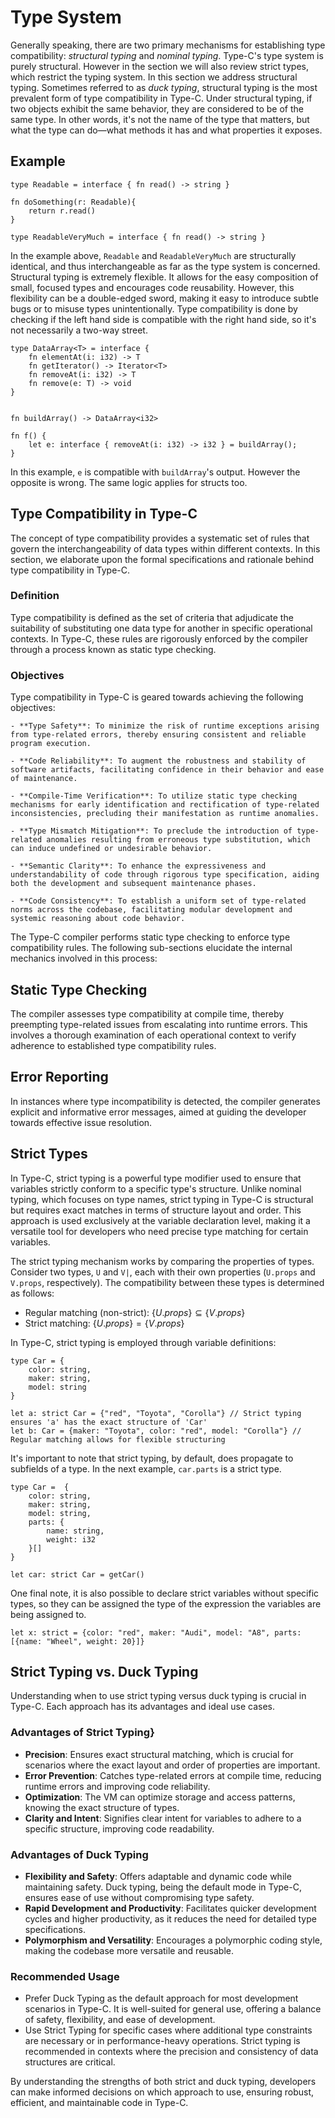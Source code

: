 # Type System

Generally speaking, there are two primary mechanisms for establishing type compatibility: *structural typing* and *nominal typing*. Type-C's type system is purely structural. However in the section we will also review strict types, which restrict the typing system. In this section we address structural typing. Sometimes referred to as *duck typing*, structural typing is the most prevalent form of type compatibility in Type-C. Under structural typing, if two objects exhibit the same behavior, they are considered to be of the same type. In other words, it's not the name of the type that matters, but what the type can do—what methods it has and what properties it exposes.

## Example

```tc
type Readable = interface { fn read() -> string }

fn doSomething(r: Readable){
    return r.read()
}

type ReadableVeryMuch = interface { fn read() -> string }
```

In the example above, `Readable` and `ReadableVeryMuch` are structurally identical, and thus interchangeable as far as the type system is concerned. Structural typing is extremely flexible. It allows for the easy composition of small, focused types and encourages code reusability. However, this flexibility can be a double-edged sword, making it easy to introduce subtle bugs or to misuse types unintentionally. Type compatibility is done by checking if the left hand side is compatible with the right hand side, so it's not necessarily a two-way street.

```tc
type DataArray<T> = interface {
	fn elementAt(i: i32) -> T
	fn getIterator() -> Iterator<T>
	fn removeAt(i: i32) -> T
	fn remove(e: T) -> void
}


fn buildArray() -> DataArray<i32>

fn f() {
	let e: interface { removeAt(i: i32) -> i32 } = buildArray();
}
```

In this example, `e` is compatible with `buildArray`'s output. However the opposite is wrong. The same logic applies for structs too.

## Type Compatibility in Type-C

The concept of type compatibility provides a systematic set of rules that govern the interchangeability of data types within different contexts. In this section, we elaborate upon the formal specifications and rationale behind type compatibility in Type-C.

### Definition

Type compatibility is defined as the set of criteria that adjudicate the suitability of substituting one data type for another in specific operational contexts. In Type-C, these rules are rigorously enforced by the compiler through a process known as static type checking.

### Objectives

Type compatibility in Type-C is geared towards achieving the following objectives:


    - **Type Safety**: To minimize the risk of runtime exceptions arising from type-related errors, thereby ensuring consistent and reliable program execution.

    - **Code Reliability**: To augment the robustness and stability of software artifacts, facilitating confidence in their behavior and ease of maintenance.

    - **Compile-Time Verification**: To utilize static type checking mechanisms for early identification and rectification of type-related inconsistencies, precluding their manifestation as runtime anomalies.

    - **Type Mismatch Mitigation**: To preclude the introduction of type-related anomalies resulting from erroneous type substitution, which can induce undefined or undesirable behavior.

    - **Semantic Clarity**: To enhance the expressiveness and understandability of code through rigorous type specification, aiding both the development and subsequent maintenance phases.

    - **Code Consistency**: To establish a uniform set of type-related norms across the codebase, facilitating modular development and systemic reasoning about code behavior.

The Type-C compiler performs static type checking to enforce type compatibility rules. The following sub-sections elucidate the internal mechanics involved in this process:

## Static Type Checking

The compiler assesses type compatibility at compile time, thereby preempting type-related issues from escalating into runtime errors. This involves a thorough examination of each operational context to verify adherence to established type compatibility rules.

## Error Reporting

In instances where type incompatibility is detected, the compiler generates explicit and informative error messages, aimed at guiding the developer towards effective issue resolution.

## Strict Types
In Type-C, strict typing is a powerful type modifier used to ensure that variables strictly conform to a specific type's structure. Unlike nominal typing, which focuses on type names, strict typing in Type-C is structural but requires exact matches in terms of structure layout and order. This approach is used exclusively at the variable declaration level, making it a versatile tool for developers who need precise type matching for certain variables.

The strict typing mechanism works by comparing the properties of types. Consider two types, `U` and `V|`, each with their own properties (`U.props` and `V.props`, respectively). The compatibility between these types is determined as follows:
- Regular matching (non-strict): $\{U.props\} \subseteq \{V.props\}$
- Strict matching: $\{U.props\} = \{V.props\}$


In Type-C, strict typing is employed through variable definitions:

```tc
type Car = {
    color: string,
    maker: string,
    model: string
}

let a: strict Car = {"red", "Toyota", "Corolla"} // Strict typing ensures 'a' has the exact structure of 'Car'
let b: Car = {maker: "Toyota", color: "red", model: "Corolla"} // Regular matching allows for flexible structuring
```

It's important to note that strict typing, by default, does propagate to subfields of a type. In the next example, `car.parts` is a strict type.

```tc
type Car =  {
    color: string,
    maker: string,
    model: string,
    parts: {
        name: string,
        weight: i32
    }[]
}

let car: strict Car = getCar()
```

One final note, it is also possible to declare strict variables without specific types, so they can be assigned the type of the expression the variables are being assigned to.

```tc
let x: strict = {color: "red", maker: "Audi", model: "A8", parts: [{name: "Wheel", weight: 20}]}
```

## Strict Typing vs. Duck Typing

Understanding when to use strict typing versus duck typing is crucial in Type-C. Each approach has its advantages and ideal use cases.

### Advantages of Strict Typing}
- **Precision**: Ensures exact structural matching, which is crucial for scenarios where the exact layout and order of properties are important.
- **Error Prevention**: Catches type-related errors at compile time, reducing runtime errors and improving code reliability.
- **Optimization**: The VM can optimize storage and access patterns, knowing the exact structure of types.
- **Clarity and Intent**: Signifies clear intent for variables to adhere to a specific structure, improving code readability.


### Advantages of Duck Typing

- **Flexibility and Safety**: Offers adaptable and dynamic code while maintaining safety. Duck typing, being the default mode in Type-C, ensures ease of use without compromising type safety.
- **Rapid Development and Productivity**: Facilitates quicker development cycles and higher productivity, as it reduces the need for detailed type specifications.
- **Polymorphism and Versatility**: Encourages a polymorphic coding style, making the codebase more versatile and reusable.


### Recommended Usage
- Prefer Duck Typing as the default approach for most development scenarios in Type-C. It is well-suited for general use, offering a balance of safety, flexibility, and ease of development.
- Use Strict Typing for specific cases where additional type constraints are necessary or in performance-heavy operations. Strict typing is recommended in contexts where the precision and consistency of data structures are critical.

By understanding the strengths of both strict and duck typing, developers can make informed decisions on which approach to use, ensuring robust, efficient, and maintainable code in Type-C.
